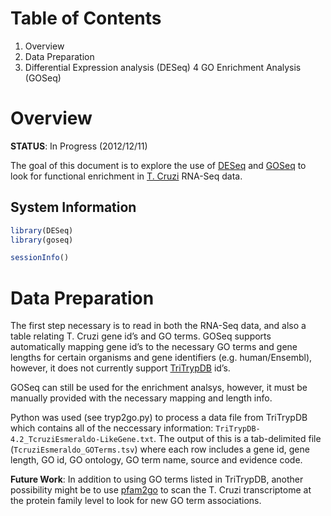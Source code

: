 Table of Contents
=================

1. Overview
2. Data Preparation
3. Differential Expression analysis (DESeq)
4  GO Enrichment Analysis (GOSeq)

Overview
========

**STATUS**: In Progress (2012/12/11)

The goal of this document is to explore the use of [DESeq](http://www-huber.embl.de/users/anders/DESeq/)
and [GOSeq](http://www.bioconductor.org/packages/release/bioc/html/goseq.html)
to look for functional enrichment in [T. Cruzi](http://en.wikipedia.org/wiki/Trypanosoma_cruzi)
RNA-Seq data.

System Information
------------------

```r
library(DESeq)
library(goseq)
```

```r
sessionInfo()
```

Data Preparation
================

The first step necessary is to read in both the RNA-Seq data, and also a table
relating T. Cruzi gene id's and GO terms. GOSeq supports automatically mapping
gene id's to the necessary GO terms and gene lengths for certain organisms and
gene identifiers (e.g. human/Ensembl), however, it does not currently support
[TriTrypDB](http://tritrypdb.org/tritrypdb/) id's.

GOSeq can still be used for the enrichment analsys, however, it must be manually
provided with the necessary mapping and length info.

Python was used (see tryp2go.py) to process a data file from TriTrypDB which
contains all of the neccessary information: `TriTrypDB-4.2_TcruziEsmeraldo-LikeGene.txt`.
The output of this is a tab-delimited file (`TcruziEsmeraldo_GOTerms.tsv`) where
each row includes a gene id, gene length, GO id, GO ontology, GO term name, source
and evidence code.

**Future Work**: In addition to using GO terms listed in TriTrypDB, another
possibility might be to use [pfam2go](http://www.geneontology.org/external2go/pfam2go)
to scan the T. Cruzi transcriptome at the protein family level to look for new
GO term associations.


